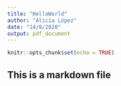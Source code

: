 ```yaml
---
title: "HelloWorld"
author: "Alicia López"
date: "14/8/2020"
output: pdf_document
---
```


```r
knitr::opts_chunk$set(echo = TRUE)
```

## This is a markdown file
